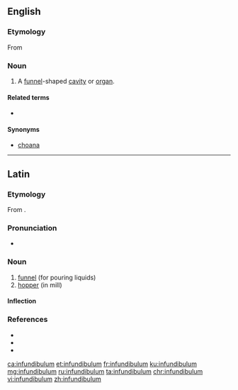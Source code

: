 ==English==
{{wikipedia|dab=Infundibulum}}

===Etymology===
From {{etyl|la|en}} {{m|la|infundibulum||funnel}}

===Noun===
{{en-noun|infundibula}}

# {{lb|en|anatomy}} A [[funnel]]-shaped [[cavity]] or [[organ]].

====Related terms====
* {{l|en|infundibular}}

====Synonyms====
* [[choana]]

----

==Latin==

===Etymology===
From {{suffix|īnfundō|bulum|alt1=īnfund(i)|gloss1=to pour in or upon|lang=la}}.

===Pronunciation===
* {{la-IPA|īnfundibulum}}

===Noun===
{{la-noun|īnfundibulum||īnfundibulī|n|second}}

# [[funnel]] (for pouring liquids)
# [[hopper]] (in mill)

====Inflection====
{{la-decl-2nd-N|īnfundibul}}

===References===
* {{R:L&S}}
* {{R:Gaffiot}}
* {{R:Peck}}

[[ca:infundibulum]]
[[et:infundibulum]]
[[fr:infundibulum]]
[[ku:infundibulum]]
[[mg:infundibulum]]
[[ru:infundibulum]]
[[ta:infundibulum]]
[[chr:infundibulum]]
[[vi:infundibulum]]
[[zh:infundibulum]]